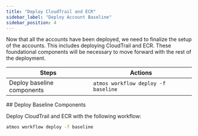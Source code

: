 ```yaml
---
title: "Deploy CloudTrail and ECR"
sidebar_label: "Deploy Account Baseline"
sidebar_position: 4
---
```


<Intro>
Now that all the accounts have been deployed, we need to finalize the setup of the accounts. This includes deploying CloudTrail and ECR. These foundational components will be necessary to move forward with the rest of the deployment.
</Intro>

| Steps                      | Actions                             |
| -------------------------- | ----------------------------------- |
| Deploy baseline components | `atmos workflow deploy -f baseline` |

<Steps>
  <Step>
  ## <StepNumber/> Deploy Baseline Components

  Deploy CloudTrail and ECR with the following workflow:

  ```bash
  atmos workflow deploy -f baseline
  ```
  </Step>
</Steps>
